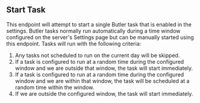 ## Start Task

This endpoint will attempt to start a single Butler task that is enabled in the settings. Butler tasks normally run automatically during a time window configured on the server's Settings page but can be manually started using this endpoint. Tasks will run with the following criteria:
1. Any tasks not scheduled to run on the current day will be skipped.
2. If a task is configured to run at a random time during the configured window and we are outside that window, the task will start immediately.
3. If a task is configured to run at a random time during the configured window and we are within that window, the task will be scheduled at a random time within the window.
4. If we are outside the configured window, the task will start immediately.
